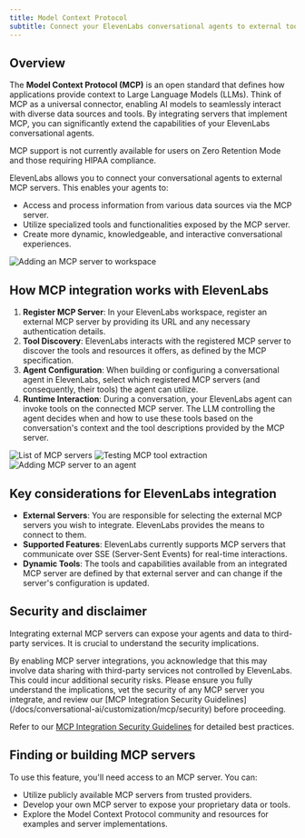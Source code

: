 ```yaml
---
title: Model Context Protocol
subtitle: Connect your ElevenLabs conversational agents to external tools and data sources using the Model Context Protocol.
---
```


## Overview

The **Model Context Protocol (MCP)** is an open standard that defines how applications provide context to Large Language Models (LLMs). Think of MCP as a universal connector, enabling AI models to seamlessly interact with diverse data sources and tools. By integrating servers that implement MCP, you can significantly extend the capabilities of your ElevenLabs conversational agents.

<Note>
  MCP support is not currently available for users on Zero Retention Mode and those requiring HIPAA
  compliance.
</Note>

ElevenLabs allows you to connect your conversational agents to external MCP servers. This enables your agents to:

- Access and process information from various data sources via the MCP server.
- Utilize specialized tools and functionalities exposed by the MCP server.
- Create more dynamic, knowledgeable, and interactive conversational experiences.

<Frame
  background="subtle"
  caption="Adding an MCP server integration to your ElevenLabs workspace. (Replace with actual image)"
>
  <img src="/assets/images/mcp-add-server-workspace.png" alt="Adding an MCP server to workspace" />
</Frame>

## How MCP integration works with ElevenLabs

1.  **Register MCP Server**: In your ElevenLabs workspace, register an external MCP server by providing its URL and any necessary authentication details.
2.  **Tool Discovery**: ElevenLabs interacts with the registered MCP server to discover the tools and resources it offers, as defined by the MCP specification.
3.  **Agent Configuration**: When building or configuring a conversational agent in ElevenLabs, select which registered MCP servers (and consequently, their tools) the agent can utilize.
4.  **Runtime Interaction**: During a conversation, your ElevenLabs agent can invoke tools on the connected MCP server. The LLM controlling the agent decides when and how to use these tools based on the conversation's context and the tool descriptions provided by the MCP server.

<Frame
  background="subtle"
  caption="List of configured MCP server integrations in the workspace. (Replace with actual image)"
>
  <img src="/assets/images/mcp-server-list.png" alt="List of MCP servers" />
</Frame>

<Frame
  background="subtle"
  caption="Testing tool extraction from an integrated MCP server. (Replace with actual image)"
>
  <img src="/assets/images/mcp-test-tool-extraction.png" alt="Testing MCP tool extraction" />
</Frame>

<Frame
  background="subtle"
  caption="Assigning an integrated MCP server to a conversational agent. (Replace with actual image)"
>
  <img src="/assets/images/mcp-add-to-agent.png" alt="Adding MCP server to an agent" />
</Frame>

## Key considerations for ElevenLabs integration

- **External Servers**: You are responsible for selecting the external MCP servers you wish to integrate. ElevenLabs provides the means to connect to them.
- **Supported Features**: ElevenLabs currently supports MCP servers that communicate over SSE (Server-Sent Events) for real-time interactions.
- **Dynamic Tools**: The tools and capabilities available from an integrated MCP server are defined by that external server and can change if the server's configuration is updated.

## Security and disclaimer

Integrating external MCP servers can expose your agents and data to third-party services. It is crucial to understand the security implications.

<Warning title="Important Disclaimer">
  By enabling MCP server integrations, you acknowledge that this may involve data sharing with
  third-party services not controlled by ElevenLabs. This could incur additional security risks.
  Please ensure you fully understand the implications, vet the security of any MCP server you
  integrate, and review our [MCP Integration Security
  Guidelines](/docs/conversational-ai/customization/mcp/security) before proceeding.
</Warning>

Refer to our [MCP Integration Security Guidelines](/docs/conversational-ai/customization/mcp/security) for detailed best practices.

## Finding or building MCP servers

To use this feature, you'll need access to an MCP server. You can:

- Utilize publicly available MCP servers from trusted providers.
- Develop your own MCP server to expose your proprietary data or tools.
- Explore the Model Context Protocol community and resources for examples and server implementations.
